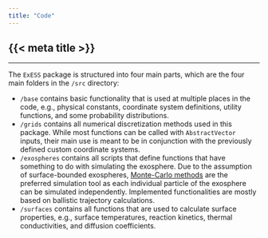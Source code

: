 ```yaml
---
title: "Code"
---
```


::: {.hidden }
# {{< meta title >}}
:::

---

The `ExESS` package is structured into four main parts, which are the four main folders in the `/src` directory:

* `/base` contains basic functionality that is used at multiple places in the code, e.g., physical constants, coordinate system definitions, utility functions, and some probability distributions.
* `/grids` contains all numerical discretization methods used in this package. While most functions can be called with `AbstractVector` inputs, their main use is meant to be in conjunction with the previously defined custom coordinate systems.
* `/exospheres` contains all scripts that define functions that have something to do with simulating the exosphere. Due to the assumption of surface-bounded exospheres, [Monte-Carlo methods](https://en.wikipedia.org/wiki/Monte_Carlo_method) are the preferred simulation tool as each individual particle of the exosphere can be simulated independently. Implemented functionalities are mostly based on ballistic trajectory calculations.
* `/surfaces` contains all functions that are used to calculate surface properties, e.g., surface temperatures, reaction kinetics, thermal conductivities, and diffusion coefficients.